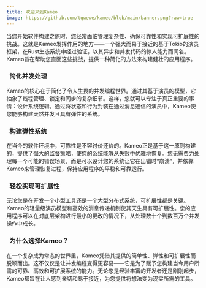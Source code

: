 ```yaml
---
title: 欢迎来到Kameo
image: https://github.com/tqwewe/kameo/blob/main/banner.png?raw=true
---
```


当您开始软件构建之旅时，您经常面临管理复杂性、确保可靠性和实现可扩展性的挑战。这就是Kameo发挥作用的地方——一个强大而易于接近的基于Tokio的演员框架，在Rust生态系统中经过验证，以其异步和并发代码的惊人能力而闻名。Kameo旨在帮助您直面这些挑战，提供一种简化的方法来构建健壮的应用程序。

### <i class="fa-fw fa-solid fa-sitemap"></i>&nbsp; 简化并发处理

Kameo的核心在于简化了令人生畏的并发编程世界。通过其基于演员的模型，它抽象了线程管理、锁定和同步的复杂细节。这样，您就可以专注于真正重要的事情：设计系统逻辑。通过将状态和行为封装在通过消息通信的演员中，Kameo使您能够构建天然并发且具有弹性的系统。

### <i class="fa-fw fa-solid fa-shield-alt"></i>&nbsp; 构建弹性系统

在当今的软件环境中，可靠性是不容讨价还价的。Kameo正是基于这一原则构建的，提供了强大的监督策略，使您的系统能够从失败中优雅地恢复。您无需费力处理每一个可能的错误场景，而是可以设计您的系统让它在出错时“崩溃”，并依靠Kameo来管理恢复过程，保持应用程序的平稳和可靠运行。

### <i class="fa-fw fa-solid fa-expand-arrows-alt"></i>&nbsp; 轻松实现可扩展性

无论您是在开发一个小型工具还是一个大型分布式系统，可扩展性都是关键。Kameo的轻量级演员模型和高效的消息传递机制使其天生具有可扩展性。您的应用程序可以在对底层架构进行最小的更改的情况下，从处理数十个到数百万个并发操作中成长。

### <i class="fa-fw fa-solid fa-question-circle"></i>&nbsp; 为什么选择Kameo？

在一个复杂成为常态的世界里，Kameo凭借其提供的简单性、弹性和可扩展性而脱颖而出。这不仅仅是让并发编程变得更容易——它是为了赋予您构建当今用户所需的可靠、高效和可扩展系统的能力。无论您是经验丰富的开发者还是刚刚起步，Kameo都旨在让人感到亲切和易于接近，为您提供将想法变为现实所需的工具。
